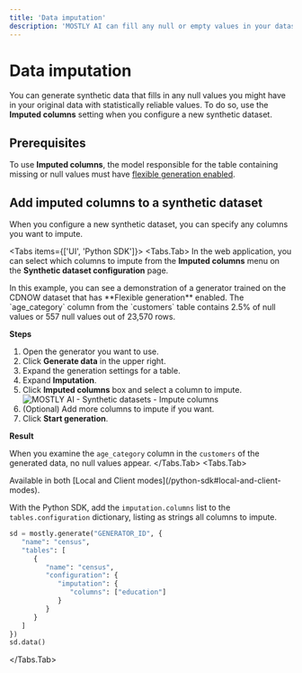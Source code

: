 ```yaml
---
title: 'Data imputation'
description: 'MOSTLY AI can fill any null or empty values in your datasets with highly-correlated values based on the learnings of your generators.'
---
```



# Data imputation

You can generate synthetic data that fills in any null values you might have in your original data with statistically reliable values. To do so, use the **Imputed columns** setting when you configure a new synthetic dataset.

## Prerequisites

To use **Imputed columns**, the model responsible for the table containing missing or null values must have [flexible generation enabled](/generators/configure/enable-flexible-generation).

## Add imputed columns to a synthetic dataset

When you configure a new synthetic dataset, you can specify any columns you want to impute.

<Tabs items={['UI', 'Python SDK']}>
<Tabs.Tab>
In the web application, you can select which columns to impute from the **Imputed columns** menu on the **Synthetic dataset configuration** page.

<Callout>
In this example, you can see a demonstration of a generator trained on the CDNOW dataset that has **Flexible generation** enabled. The `age_category` column from the `customers` table contains 2.5% of null values or 557 null values out of 23,570 rows.
</Callout>

**Steps**

1. Open the generator you want to use.
2. Click **Generate data** in the upper right.
3. Expand the generation settings for a table.
4. Expand **Imputation**.
4. Click **Imputed columns** box and select a column to impute.
    <Image 
        src="/docs/docimages/synthetic-datasets/impute-columns/imputed-columns-00-select.webp" 
        alt="MOSTLY AI - Synthetic datasets - Impute columns" 
        width={800} 
        height={150}
    />
5. (Optional) Add more columns to impute if you want.
6. Click **Start generation**.

**Result**

When you examine the `age_category` column in the `customers` of the generated data, no null values appear.
</Tabs.Tab>
<Tabs.Tab>

<CustomCallout type="API">
Available in both [Local and Client modes](/python-sdk#local-and-client-modes).
</CustomCallout>

With the Python SDK, add the `imputation.columns` list to the `tables.configuration` dictionary, listing as strings all columns to impute.

```python copy filename="python" {7-9}
sd = mostly.generate("GENERATOR_ID", {
   "name": "census",
   "tables": [
      {
         "name": "census",
         "configuration": {
            "imputation": {
               "columns": ["education"]
            }
         }
      }
   ]
})
sd.data()
```

</Tabs.Tab>
</Tabs>